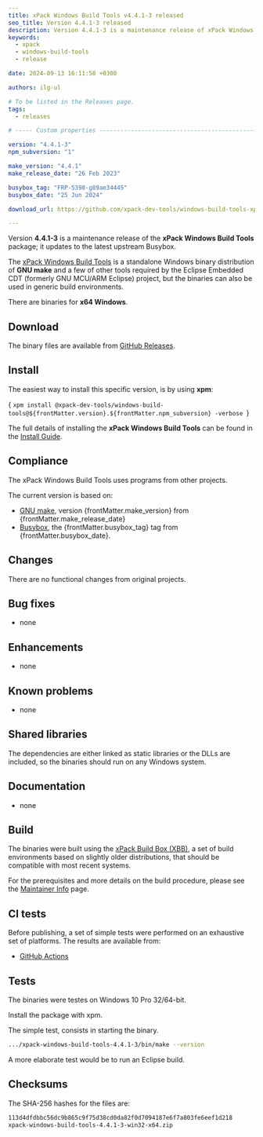 ```yaml
---
title: xPack Windows Build Tools v4.4.1-3 released
seo_title: Version 4.4.1-3 released
description: Version 4.4.1-3 is a maintenance release of xPack Windows Build Tools.
keywords:
  - xpack
  - windows-build-tools
  - release

date: 2024-09-13 16:11:58 +0300

authors: ilg-ul

# To be listed in the Releases page.
tags:
  - releases

# ----- Custom properties -----------------------------------------------------

version: "4.4.1-3"
npm_subversion: "1"

make_version: "4.4.1"
make_release_date: "26 Feb 2023"

busybox_tag: "FRP-5398-g89ae34445"
busybox_date: "25 Jun 2024"

download_url: https://github.com/xpack-dev-tools/windows-build-tools-xpack/releases/tag/v4.4.1-3/

---
```




Version **4.4.1-3** is a maintenance release of the **xPack Windows Build Tools** package; it updates to the latest upstream Busybox.

<!-- truncate -->

<PageMetadata title={frontMatter.seo_title} />

The [xPack Windows Build Tools](https://xpack-dev-tools.github.io/windows-build-tools-xpack/)
is a standalone Windows binary distribution of
**GNU make** and a few of other tools required by the Eclipse Embedded CDT
(formerly GNU MCU/ARM Eclipse) project, but the binaries can also be used in
generic build environments.

There are binaries for **x64 Windows**.

## Download

The binary files are available from <a href={frontMatter.download_url}>GitHub Releases</a>.

<Prerequisites/>

## Install

The easiest way to install this specific version, is by using **xpm**:

<CodeBlock language="console"> {
`xpm install @xpack-dev-tools/windows-build-tools@${frontMatter.version}.${frontMatter.npm_subversion} -verbose
`} </CodeBlock>

The full details of installing the **xPack Windows Build Tools**
can be found in the [Install Guide](/docs/install/).

## Compliance

The xPack Windows Build Tools uses programs from other projects.

The current version is based on:

- [GNU make](https://ftpmirror.gnu.org/make/), version {frontMatter.make_version} from {frontMatter.make_release_date}
- [Busybox](https://github.com/rmyorston/busybox-w32), the {frontMatter.busybox_tag}
tag from {frontMatter.busybox_date}.

## Changes

There are no functional changes from original projects.

## Bug fixes

- none

## Enhancements

- none

## Known problems

- none

## Shared libraries

The dependencies are either linked as static libraries or the
DLLs are included, so the binaries should run on any Windows system.

## Documentation

- none

## Build

The binaries were built using the
[xPack Build Box (XBB)](https://xpack.github.io/xbb/), a set
of build environments based on slightly older distributions, that should be
compatible with most recent systems.

For the prerequisites and more details on the build procedure, please see the
[Maintainer Info](/docs/maintainer/) page.

## CI tests

Before publishing, a set of simple tests were performed on an exhaustive
set of platforms. The results are available from:

- [GitHub Actions](https://github.com/xpack-dev-tools/windows-build-tools-xpack/actions/)

## Tests

The binaries were testes on Windows 10 Pro 32/64-bit.

Install the package with xpm.

The simple test, consists in starting the binary.

```sh
.../xpack-windows-build-tools-4.4.1-3/bin/make --version
```

A more elaborate test would be to run an Eclipse build.

## Checksums

The SHA-256 hashes for the files are:

```txt
113d4dfdbbc56dc9b865c9f75d38cd0da82f0d7094187e6f7a803fe6eef1d218
xpack-windows-build-tools-4.4.1-3-win32-x64.zip

```

<DeprecationNotices/>

<DownloadAnalytics version={frontMatter.version}/>

